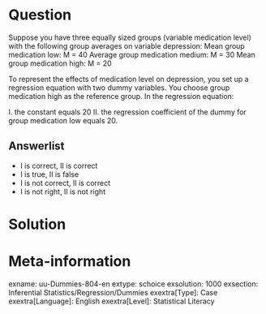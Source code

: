 Question
========
Suppose you have three equally sized groups (variable medication level) with the following group averages on variable depression: Mean group medication low: M = 40 Average group medication medium: M = 30 Mean group medication high: M = 20

To represent the effects of medication level on depression, you set up a regression equation with two dummy variables. You choose group medication high as the reference group. In the regression equation:

I. the constant equals 20 II. the regression coefficient of the dummy for group medication low equals 20.

Answerlist
----------
* I is correct, II is correct
* I is true, II is false
* I is not correct, II is correct
* I is not right, II is not right


Solution
========

Meta-information
================
exname: uu-Dummies-804-en
extype: schoice
exsolution: 1000
exsection: Inferential Statistics/Regression/Dummies
exextra[Type]: Case
exextra[Language]: English
exextra[Level]: Statistical Literacy
